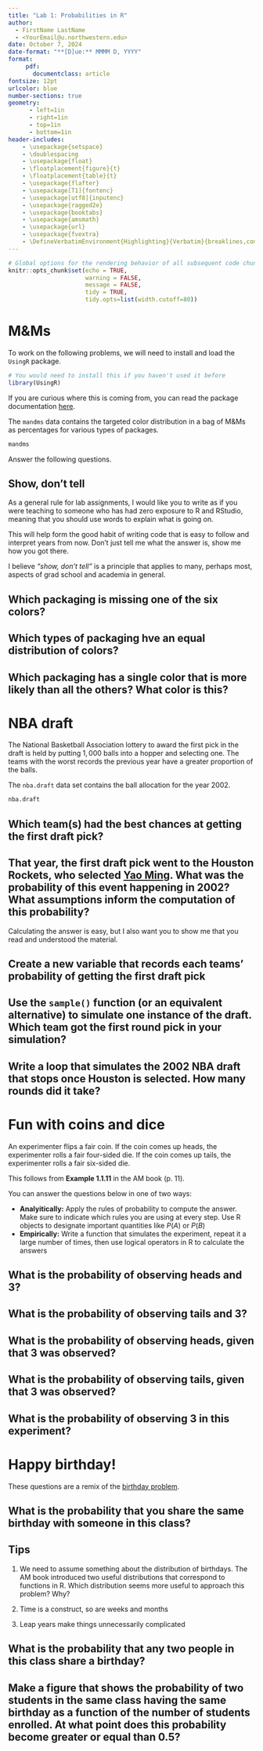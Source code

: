 ```yaml
---
title: "Lab 1: Probabilities in R"
author: 
  - FirstName LastName
  - <YourEmail@u.northwestern.edu>
date: October 7, 2024
date-format: "**[D]ue:** MMMM D, YYYY"
format: 
     pdf:
       documentclass: article
fontsize: 12pt
urlcolor: blue
number-sections: true
geometry:
      - left=1in
      - right=1in
      - top=1in
      - bottom=1in
header-includes:
    - \usepackage{setspace}
    - \doublespacing
    - \usepackage{float}
    - \floatplacement{figure}{t}
    - \floatplacement{table}{t}
    - \usepackage{flafter}
    - \usepackage[T1]{fontenc}
    - \usepackage[utf8]{inputenc}
    - \usepackage{ragged2e}
    - \usepackage{booktabs}
    - \usepackage{amsmath}
    - \usepackage{url}
    - \usepackage{fvextra}
    - \DefineVerbatimEnvironment{Highlighting}{Verbatim}{breaklines,commandchars=\\\{\}}
---
```


```r
# Global options for the rendering behavior of all subsequent code chunks
knitr::opts_chunk$set(echo = TRUE, 
                      warning = FALSE,
                      message = FALSE,
                      tidy = TRUE,
                      tidy.opts=list(width.cutoff=80))
```


# M&Ms

To work on the following problems, we will need to install and load the `UsingR` package.

```r
# You would need to install this if you haven't used it before
library(UsingR)
```

If you are curious where this is coming from, you can read the package documentation [here](https://cran.r-project.org/web/packages/UsingR/UsingR.pdf).

The `mandms` data contains the targeted color distribution in a bag of M&Ms as percentages for various types of packages.

```r
mandms
```


Answer the following questions. 

::: {.callout-tip}
## Show, don't tell
As a general rule for lab assignments, I would like you to write as if you were teaching to someone who has had zero exposure to R and RStudio, meaning that you should use words to explain what is going on. 

This will help form the good habit of writing code that is easy to follow and interpret years from now. Don't just tell me what the answer is, show me how you got there.

I believe *"show, don't tell"* is a principle that applies to many, perhaps most, aspects of grad school and academia in general.
:::

## Which packaging is missing one of the six colors?



## Which types of packaging hve an equal distribution of colors?

## Which packaging has a single color that is more likely than all the others? What color is this?

# NBA draft

The National Basketball Association lottery to award the first pick in the draft is held by putting $1,000$ balls into a hopper and selecting one. The teams with the worst records the previous year have a greater proportion of the balls.

The `nba.draft` data set contains the ball allocation for the year 2002. 

```r
nba.draft
```

## Which team(s) had the best chances at getting the first draft pick?

## That year, the first draft pick went to the Houston Rockets, who selected [Yao Ming](https://en.wikipedia.org/wiki/Yao_Ming). What was the probability of this event happening in 2002? What assumptions inform the computation of this probability?

::: {.callout-tip}
Calculating the answer is easy, but I also want you to show me that you read and understood the material.
:::

## Create a new variable that records each teams' probability of getting the first draft pick

## Use the `sample()` function (or an equivalent alternative) to simulate one instance of the draft. Which team got the first round pick in your simulation?

## Write a loop that simulates the 2002 NBA draft that stops once Houston is selected. How many rounds did it take?



# Fun with coins and dice

An experimenter flips a fair coin. If the coin comes up heads, the experimenter rolls a fair four-sided die. If the coin comes up tails, the experimenter rolls a fair six-sided die.

::: {.callout-tip}
This follows from **Example 1.1.11** in the AM book (p. 11).

You can answer the questions below in one of two ways:

- **Analyitically:** Apply the rules of probability to compute the answer. Make sure to indicate which rules you are using at every step. Use R objects to designate important quantities like $P(A)$ or $P(B)$
- **Empirically:** Write a function that simulates the experiment, repeat it a large number of times, then use logical operators in R to calculate the answers
:::

## What is the probability of observing heads and 3?

## What is the probability of observing tails and 3?

## What is the probability of observing heads, given that 3 was observed?

## What is the probability of observing tails, given that 3 was observed?

## What is the probability of observing 3 in this experiment?


# Happy birthday!

These questions are a remix of the [birthday problem](https://en.wikipedia.org/wiki/Birthday_problem).

## What is the probability that you share the same birthday with someone in this class?

::: {.callout-tip}
## Tips
1. We need to assume something about the distribution of birthdays. The AM book introduced two useful distributions that correspond to functions in R. Which distribution seems more useful to approach this problem? Why?

2. Time is a construct, so are weeks and months

3. Leap years make things unnecessarily complicated
:::

## What is the probability that any two people in this class share a birthday?

## Make a figure that shows the probability of two students in the same class having the same birthday as a function of the number of students enrolled. At what point does this probability become greater or equal than 0.5?